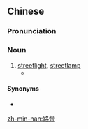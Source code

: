 {{also|路灯}}
==Chinese==
{{zh-forms|s=路灯}}

===Pronunciation===
{{zh-pron
|m=lùdēng
|c=lou6 dang1
|h=pfs=lu-tên
|mn=lō͘-teng
|cat=n
}}

===Noun===
{{zh-noun}}

# [[streetlight]], [[streetlamp]]
#* {{zh-x|微微 的 路燈 光線，照{chiò} 著 伊 身{sin-}軀，滿滿 塑膠 橐仔\套{lok-}仔{á}。|The dim light of the '''streetlamp''' shone on her body, full of plastic bags.|MN|ref={{w2|zh|詹雅雯}}, {{lang|zh|罔市仔}}}}

====Synonyms====
* {{zh-l|街燈}}

[[zh-min-nan:路燈]]